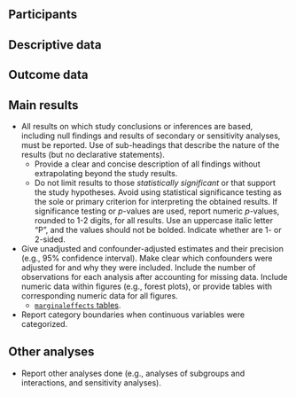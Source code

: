 ## Participants {#sec-res-participants}

## Descriptive data {#sec-res-pop-desc}

## Outcome data {#sec-res-out-desc}

## Main results {#sec-res-main}

- All results on which study conclusions or inferences are based, including null findings and results of secondary or sensitivity analyses, must be reported. Use of sub-headings that describe the nature of the results (but no declarative statements).
  - Provide a clear and concise description of all findings without extrapolating beyond the study results.
  - Do not limit results to those *statistically significant* or that support the study hypotheses. Avoid using statistical significance testing as the sole or primary criterion for interpreting the obtained results. If significance testing or *p*-values are used, report numeric *p*-values, rounded to 1-2 digits, for all results. Use an uppercase italic letter "P", and the values should not be bolded. Indicate whether are 1- or 2-sided.
- Give unadjusted and confounder-adjusted estimates and their precision (e.g., $95\%$ confidence interval). Make clear which confounders were adjusted for and why they were included. Include the number of observations for each analysis after accounting for missing data. Include numeric data within figures (e.g., forest plots), or provide tables with corresponding numeric data for all figures.
  - [`marginaleffects` tables](https://vincentarelbundock.github.io/marginaleffects/articles/tables.html).
- Report category boundaries when continuous variables were categorized.

## Other analyses {#sec-res-other}

- Report other analyses done (e.g., analyses of subgroups and interactions, and sensitivity analyses).
